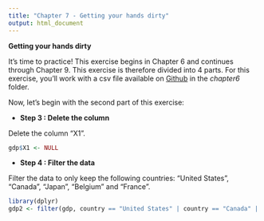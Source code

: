 ```yaml
---
title: "Chapter 7 - Getting your hands dirty"
output: html_document
---
```


**Getting your hands dirty**

It's time to practice! This exercise begins in Chapter 6 and continues through Chapter 9. This exercise is therefore divided into 4 parts. For this exercise, you'll work with a csv file available on [Github](https://github.com/warint/DPR){target="_blank"} in the *chapter6* folder.

Now, let's begin with the second part of this exercise:

* **Step 3 : Delete the column**

Delete the column "X1".

```r
gdp$X1 <- NULL
```

* **Step 4 : Filter the data**

Filter the data to only keep the following countries: "United States", "Canada", "Japan", "Belgium" and "France".

```r
library(dplyr)
gdp2 <- filter(gdp, country == "United States" | country == "Canada" | country == "Japan" | country == "Belgium" | country == "France")
```

